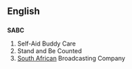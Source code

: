 ==English==

==={{abbreviation}}===
'''SABC'''

# Self-Aid Buddy Care
# Stand and Be Counted
# [[South Africa]]n Broadcasting Company